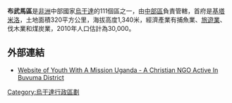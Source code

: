 {{Infobox settlement
|name= 布武馬區
|settlement_type=
|native_name      = Buvuma
|nickname           = 
|image_skyline      
|image_size          = 
|image_caption       =
|image_flag         = 
|image_seal         =
|image_map          = <!-- 檔案不存在 Buvuma District Uganda.png -->
|map_caption        = 
|coordinates_region   = UG
|subdivision_type1   = 國家
|subdivision_name1   = {{flag|Uganda}}
|subdivision_type2  = 地理區
|subdivision_name2  = [[中部區_(烏干達)|中部區]]
|subdivision_type3=  首府
|subdivision_name3= [[基塔米洛|基塔米洛]]
|leader_title       =
|leader_name        =
|established_title  =
|established_date   = 
|area_magnitude     = 
|area_total_km2         =
|area_land_km2          = 320
|area_water_km2         =
|population_as_of   = 2010估計
|population_note    = 
|population_total   =30000
|population_metro   = 
|population_density_km2 = 
|timezone           =[[東非時間|東非時間]]
|utc_offset         = +3
|timezone_DST       = 
|utc_offset_DST     = 
|latd=00|latm=14|lats=|latNS=N
|longd=33|longm=16|longs=|longEW=E
|elevation_m          = 1340 
|blank_name             =
|blank_info             =
|website            = [https://web.archive.org/web/20121202094731/http://www.buvuma.go.ug/]
|footnotes          = 
}}

'''布武馬區'''是[[非洲|非洲]]中部國家[[烏干達|烏干達]]的111個區之一，由[[中部區_(烏干達)|中部區]]負責管轄，首府是[[基塔米洛|基塔米洛]]，土地面積320平方公里，海拔高度1,340米，經濟產業有捕魚業、[[旅遊業|旅遊業]]、伐木業和煤炭業，2010年人口估計為30,000。

==外部連結==
*[https://web.archive.org/web/20110210025156/http://www.ywamuganda.org/Buvima.html Website of Youth With A Mission Uganda - A Christian NGO Active In Buvuma District]

{{coord|00|14|S|33|16|E|region:UG_type:adm1st|display=title}}

{{Uganda-stub}}
{{烏干達行政區劃}}

[[Category:烏干達行政區劃|Category:烏干達行政區劃]]
